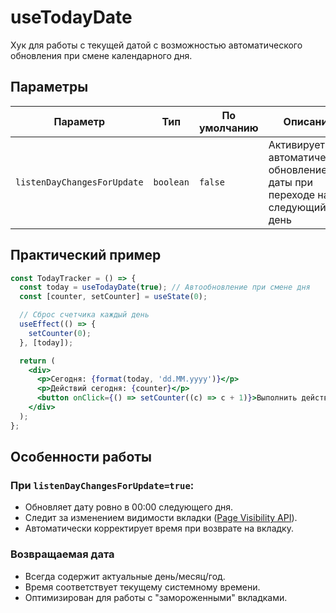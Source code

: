 <Overview>

# useTodayDate

Хук для работы с текущей датой с возможностью автоматического обновления при смене календарного дня.

</Overview>

## Параметры

| Параметр                    | Тип       | По умолчанию | Описание                                                                 |
| --------------------------- | --------- | ------------ | ------------------------------------------------------------------------ |
| `listenDayChangesForUpdate` | `boolean` | `false`      | Активирует автоматическое обновление даты при переходе на следующий день |

## Практический пример

```jsx
const TodayTracker = () => {
  const today = useTodayDate(true); // Автообновление при смене дня
  const [counter, setCounter] = useState(0);

  // Сброс счетчика каждый день
  useEffect(() => {
    setCounter(0);
  }, [today]);

  return (
    <div>
      <p>Сегодня: {format(today, 'dd.MM.yyyy')}</p>
      <p>Действий сегодня: {counter}</p>
      <button onClick={() => setCounter((c) => c + 1)}>Выполнить действие</button>
    </div>
  );
};
```

## Особенности работы

### При `listenDayChangesForUpdate=true`:

- Обновляет дату ровно в 00:00 следующего дня.
- Следит за изменением видимости вкладки ([Page Visibility API](https://developer.mozilla.org/ru/docs/Web/API/Page_Visibility_API)).
- Автоматически корректирует время при возврате на вкладку.

### Возвращаемая дата

- Всегда содержит актуальные день/месяц/год.
- Время соответствует текущему системному времени.
- Оптимизирован для работы с "замороженными" вкладками.
